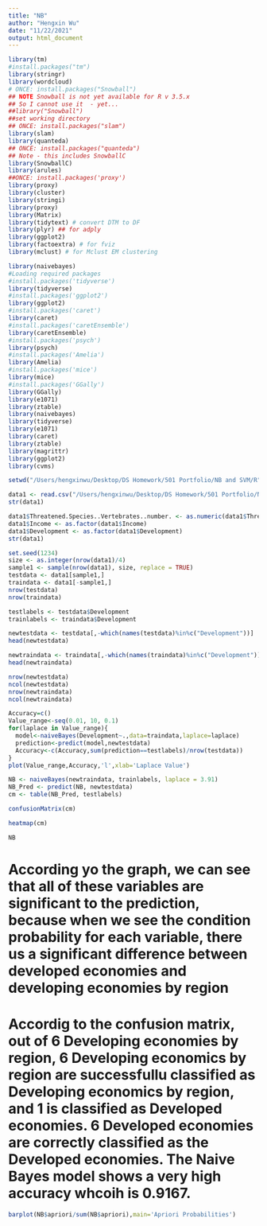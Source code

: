 ```yaml
---
title: "NB"
author: "Hengxin Wu"
date: "11/22/2021"
output: html_document
---
```


```r
library(tm)
#install.packages("tm")
library(stringr)
library(wordcloud)
# ONCE: install.packages("Snowball")
## NOTE Snowball is not yet available for R v 3.5.x
## So I cannot use it  - yet...
##library("Snowball")
##set working directory
## ONCE: install.packages("slam")
library(slam)
library(quanteda)
## ONCE: install.packages("quanteda")
## Note - this includes SnowballC
library(SnowballC)
library(arules)
##ONCE: install.packages('proxy')
library(proxy)
library(cluster)
library(stringi)
library(proxy)
library(Matrix)
library(tidytext) # convert DTM to DF
library(plyr) ## for adply
library(ggplot2)
library(factoextra) # for fviz
library(mclust) # for Mclust EM clustering

library(naivebayes)
#Loading required packages
#install.packages('tidyverse')
library(tidyverse)
#install.packages('ggplot2')
library(ggplot2)
#install.packages('caret')
library(caret)
#install.packages('caretEnsemble')
library(caretEnsemble)
#install.packages('psych')
library(psych)
#install.packages('Amelia')
library(Amelia)
#install.packages('mice')
library(mice)
#install.packages('GGally')
library(GGally)
library(e1071)
library(ztable)
library(naivebayes)
library(tidyverse)
library(e1071)
library(caret)
library(ztable)
library(magrittr)
library(ggplot2)
library(cvms)
```

```r
setwd("/Users/hengxinwu/Desktop/DS Homework/501 Portfolio/NB and SVM/R")
```

```r
data1 <- read.csv("/Users/hengxinwu/Desktop/DS Homework/501 Portfolio/NB and SVM/R/NB.csv")
str(data1)
```

```r
data1$Threatened.Species..Vertebrates..number. <- as.numeric(data1$Threatened.Species..Vertebrates..number.)
data1$Income <- as.factor(data1$Income)
data1$Development <- as.factor(data1$Development)
str(data1)
```

```r
set.seed(1234)
size <- as.integer(nrow(data1)/4)
sample1 <- sample(nrow(data1), size, replace = TRUE)
testdata <- data1[sample1,]
traindata <- data1[-sample1,]
nrow(testdata)
nrow(traindata)
```

```r
testlabels <- testdata$Development
trainlabels <- traindata$Development
```

```r
newtestdata <- testdata[,-which(names(testdata)%in%c("Development"))]
head(newtestdata)
```

```r
newtraindata <- traindata[,-which(names(traindata)%in%c("Development"))]
head(newtraindata)
```

```r
nrow(newtestdata)
ncol(newtestdata)
nrow(newtraindata)
ncol(newtraindata)
```


```r
Accuracy=c()
Value_range<-seq(0.01, 10, 0.1)
for(laplace in Value_range){
  model<-naiveBayes(Development~.,data=traindata,laplace=laplace)
  prediction<-predict(model,newtestdata)
  Accuracy<-c(Accuracy,sum(prediction==testlabels)/nrow(testdata))
}
plot(Value_range,Accuracy,'l',xlab='Laplace Value')
```

```r
NB <- naiveBayes(newtraindata, trainlabels, laplace = 3.91)
NB_Pred <- predict(NB, newtestdata)
cm <- table(NB_Pred, testlabels)
```

```r
confusionMatrix(cm)
```

```r
heatmap(cm)
```

```r
NB
```

# According yo the graph, we can see that all of these variables are significant to the prediction, because when we see the condition probability for each variable, there us a significant difference between developed economies and developing economies by region #

# Accordig to the confusion matrix, out of 6 Developing economies by region, 6 Developing economics by region are successfullu classified as Developing economics by region, and 1 is classified as Developed economies. 6 Developed economies are correctly classified as the Developed economies. The Naive Bayes model shows a very high accuracy whcoih is 0.9167. #

```r
barplot(NB$apriori/sum(NB$apriori),main='Apriori Probabilities')
```







